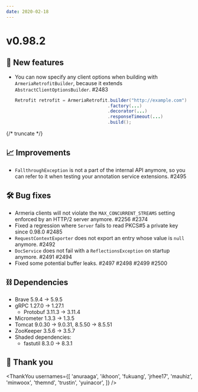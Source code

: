 ```yaml
---
date: 2020-02-18
---
```


# v0.98.2

## 🌟 New features

- You can now specify any client options when building with `ArmeriaRetrofitBuilder`, because it extends `AbstractClientOptionsBuilder`. #2483
  ```java
  Retrofit retrofit = ArmeriaRetrofit.builder("http://example.com")
                                     .factory(...)
                                     .decorator(...)
                                     .responseTimeout(...)
                                     .build();
  ```

{/* truncate */}

## 📈 Improvements

- `FallthroughException` is not a part of the internal API anymore, so you can refer to it when testing your annotation service extensions. #2495

## 🛠️ Bug fixes

- Armeria clients will not violate the `MAX_CONCURRENT_STREAMS` setting enforced by an HTTP/2 server anymore. #2256 #2374
- Fixed a regression where `Server` fails to read PKCS#5 a private key since 0.98.0 #2485
- `RequestContextExporter` does not export an entry whose value is `null` anymore. #2492
- `DocService` does not fail with a `ReflectionsException` on startup anymore. #2491 #2494
- Fixed some potential buffer leaks. #2497 #2498 #2499 #2500

## ⛓ Dependencies

- Brave 5.9.4 → 5.9.5
- gRPC 1.27.0 → 1.27.1
  - Protobuf 3.11.3 → 3.11.4
- Micrometer 1.3.3 → 1.3.5
- Tomcat 9.0.30 → 9.0.31, 8.5.50 → 8.5.51
- ZooKeeper 3.5.6 → 3.5.7
- Shaded dependencies:
  - fastutil 8.3.0 → 8.3.1

## 🙇 Thank you

<ThankYou
  usernames={[
    'anuraaga',
    'ikhoon',
    'fukuang',
    'jrhee17',
    'mauhiz',
    'minwoox',
    'themnd',
    'trustin',
    'yuinacor',
  ]}
/>
